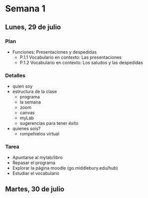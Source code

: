 # Semana 1

## Lunes, 29 de julio

### Plan

- Funciones: Presentaciones y despedidas
	- P.1.1 Vocabulario en contexto: Las presentaciones
	- P.1.2 Vocabulario en contexto: Los saludos y las despedidas

### Detalles

- quien soy
- estructura de la clase
	- programa
	- la semana
	- zoom
	- canvas
	- myLab
	- sugerencias para tener éxito
- quienes sois?
	- rompehielos virtual

### Tarea

- Apuntarse al mylab/libro
- Repasar el programa
- Explorar la página moodle (go.middlebury.edu/hub)
- Estudiar el vocabulario







## Martes, 30 de julio

